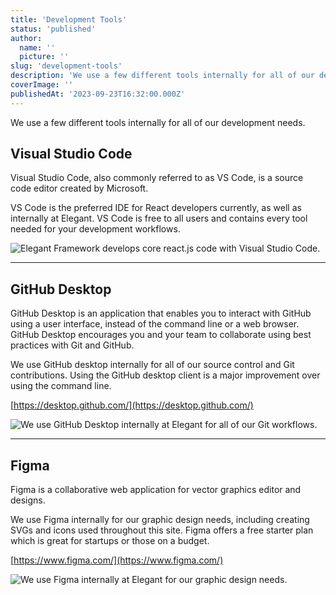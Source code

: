 ```yaml
---
title: 'Development Tools'
status: 'published'
author:
  name: ''
  picture: ''
slug: 'development-tools'
description: 'We use a few different tools internally for all of our development needs. In this guide, we cover the tools we use to build Elegant.'
coverImage: ''
publishedAt: '2023-09-23T16:32:00.000Z'
---
```


We use a few different tools internally for all of our development needs.

## Visual Studio Code

Visual Studio Code, also commonly referred to as VS Code, is a source code editor created by Microsoft.

VS Code is the preferred IDE for React developers currently, as well as internally at Elegant. VS Code is free to all users and contains every tool needed for your development workflows.



<div class="my-8 shadow-xl"><img class="rounded-xl" src="/images/screenshot-2023-06-29-073410-U5OT.png" alt="Elegant Framework develops core react.js code with Visual Studio Code."></div>



---

## GitHub Desktop

GitHub Desktop is an application that enables you to interact with GitHub using a user interface, instead of the command line or a web browser. GitHub Desktop encourages you and your team to collaborate using best practices with Git and GitHub.

We use GitHub desktop internally for all of our source control and Git contributions. Using the GitHub desktop client is a major improvement over using the command line.

[https://desktop.github.com/](https://desktop.github.com/)



<div class="my-8 shadow-xl"><img class="rounded-xl" src="/images/screenshot-2023-06-29-073136-g0Mz.png" alt="We use GitHub Desktop internally at Elegant for all of our Git workflows."></div>



---

## Figma

Figma is a collaborative web application for vector graphics editor and designs.

We use Figma internally for our graphic design needs, including creating SVGs and icons used throughout this site. Figma offers a free starter plan which is great for startups or those on a budget.

[https://www.figma.com/](https://www.figma.com/)



<div class="my-8 shadow-xl"><img class="rounded-xl" src="/images/screenshot-2023-06-29-072644-Q2MT.png" alt="We use Figma internally at Elegant for our graphic design needs."></div>



